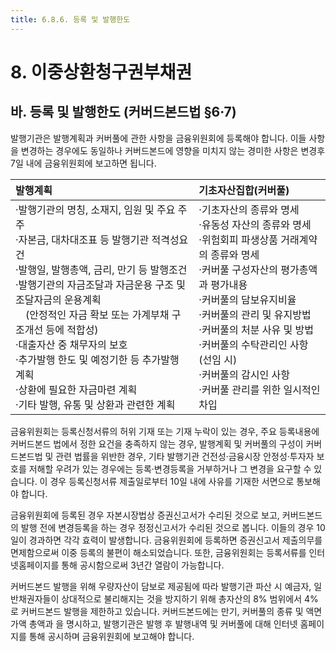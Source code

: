 ```yaml
---
title: 6.8.6. 등록 및 발행한도
---
```

# 8. 이중상환청구권부채권

## 바. 등록 및 발행한도 (커버드본드법 §6·7)

발행기관은 발행계획과 커버풀에 관한 사항을 금융위원회에 등록해야 합니다. 이들 사항을 변경하는 경우에도 동일하나 커버드본드에 영향을 미치지 않는 경미한 사항은 변경후 7일 내에 금융위원회에 보고하면 됩니다. 

<GCallout severity="warn" title="커버드본드 발행 시 금융위 등록사항">

|발행계획|기초자산집합(커버풀)|
|:------|:------------------|
|·발행기관의 명칭, 소재지, 임원 및 주요 주주<br/>·자본금, 대차대조표 등 발행기관 적격성요건<br/>·발행일, 발행총액, 금리, 만기 등 발행조건<br/>·발행기관의 자금조달과 자금운용 구조 및 조달자금의 운용계획<br/>　(안정적인 자금 확보 또는 가계부채 구조개선 등에 적합성)<br/>·대출자산 중 채무자의 보호<br/>·추가발행 한도 및 예정기한 등 추가발행 계획<br/>·상환에 필요한 자금마련 계획<br/>·기타 발행, 유통 및 상환과 관련한 계획|·기초자산의 종류와 명세<br/>·유동성 자산의 종류와 명세<br/>·위험회피 파생상품 거래계약의 종류와 명세<br/>·커버풀 구성자산의 평가총액과 평가내용<br/>·커버풀의 담보유지비율<br/>·커버풀의 관리 및 유지방법<br/>·커버풀의 처분 사유 및 방법<br/>·커버풀의 수탁관리인 사항(선임 시)<br/>·커버풀의 감시인 사항<br/>·커버풀 관리를 위한 일시적인 차입|

</GCallout>

금융위원회는 등록신청서류의 허위 기재 또는 기재 누락이 있는 경우, 주요 등록내용에 커버드본드 법에서 정한 요건을 충족하지 않는 경우, 발행계획 및 커버풀의 구성이 커버드본드법 및 관련 법률을 위반한 경우, 기타 발행기관 건전성·금융시장 안정성·투자자 보호를 저해할 우려가 있는 경우에는 등록·변경등록을 거부하거나 그 변경을 요구할 수 있습니다. 이 경우 등록신청서류 제출일로부터 10일 내에 사유를 기재한 서면으로 통보해야 합니다.

금융위원회에 등록된 경우 자본시장법상 증권신고서가 수리된 것으로 보고, 커버드본드의 발행 전에 변경등록을 하는 경우 정정신고서가 수리된 것으로 봅니다. 이들의 경우 10일이 경과하면 각각 효력이 발생합니다. 금융위원회에 등록하면 증권신고서 제출의무를 면제함으로써 이중 등록의 불편이 해소되었습니다. 또한, 금융위원회는 등록서류를 인터넷홈페이지를 통해 공시함으로써 3년간 열람이 가능합니다.

커버드본드 발행을 위해 우량자산이 담보로 제공됨에 따라 발행기관 파산 시 예금자, 일반채권자들이 상대적으로 불리해지는 것을 방지하기 위해 총자산의 8% 범위에서 4%로 커버드본드 발행을 제한하고 있습니다. 커버드본드에는 만기, 커버풀의 종류 및 액면가액 총액과 <GTooltip label="담보유지비율" desc="커버드본드의 발행잔액에 대한 커버풀의 유지비율"/>을 명시하고, 발행기관은 발행 후 발행내역 및 커버풀에 대해 인터넷 홈페이지를 통해 공시하며 금융위원회에 보고해야 합니다. 

